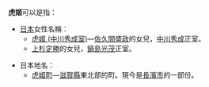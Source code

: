 {{japanese|japanese=虎姫|kana=とらひめ|romaji=Torahime}}
'''虎姬'''可以是指：
*[[日本|日本]]女性名稱：
**[[虎姬_(中川秀成室)|虎姬 (中川秀成室)]]—[[佐久間盛政|佐久間盛政]]的女兒，[[中川秀成|中川秀成]]正室。
**[[上杉定勝|上杉定勝]]的女兒，[[鍋島光茂|鍋島光茂]]正室。

*日本地名：
**[[虎姬町|虎姬町]]—[[滋賀縣|滋賀縣]]東北部的町。現今是[[長濱市|長濱市]]的一部份。

{{disambig|Cat=二字日本相關消歧義}}